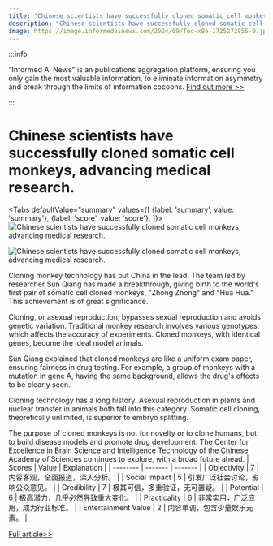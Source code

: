 ```yaml
---
title: "Chinese scientists have successfully cloned somatic cell monkeys, advancing medical research."
description: "Chinese scientists have successfully cloned somatic cell monkeys, advancing medical research."
image: https://image.informedainews.com/2024/09/Tec-x8e-1725272855-0.jpg
---
```



:::info

"Informed AI News" is an publications aggregation platform, ensuring you only gain the most valuable information, to eliminate information asymmetry and break through the limits of information cocoons.  [Find out more >>](/)

:::

# Chinese scientists have successfully cloned somatic cell monkeys, advancing medical research.


<Tabs
	defaultValue="summary"
	values={[
	{label: 'summary', value: 'summary'},
	{label: 'score', value: 'score'},
]}>
<TabItem value="summary">
<img
  src="https://image.informedainews.com/2024/09/Tec-x8e-1725272855-0.jpg"
  alt="Chinese scientists have successfully cloned somatic cell monkeys, advancing medical research."
/>

<img
  src="https://image.informedainews.com/2024/09/Tec-8f9-1725272855-1.jpg"
  alt="Chinese scientists have successfully cloned somatic cell monkeys, advancing medical research."
/>



Cloning monkey technology has put China in the lead. The team led by researcher Sun Qiang has made a breakthrough, giving birth to the world's first pair of somatic cell cloned monkeys, "Zhong Zhong" and "Hua Hua." This achievement is of great significance.

Cloning, or asexual reproduction, bypasses sexual reproduction and avoids genetic variation. Traditional monkey research involves various genotypes, which affects the accuracy of experiments. Cloned monkeys, with identical genes, become the ideal model animals.

Sun Qiang explained that cloned monkeys are like a uniform exam paper, ensuring fairness in drug testing. For example, a group of monkeys with a mutation in gene A, having the same background, allows the drug's effects to be clearly seen.

Cloning technology has a long history. Asexual reproduction in plants and nuclear transfer in animals both fall into this category. Somatic cell cloning, theoretically unlimited, is superior to embryo splitting.

The purpose of cloned monkeys is not for novelty or to clone humans, but to build disease models and promote drug development. The Center for Excellence in Brain Science and Intelligence Technology of the Chinese Academy of Sciences continues to explore, with a broad future ahead.
</TabItem>
<TabItem value="score">
	| Scores     | Value   | Explanation |
	| -------- | ------- | ------- |
	| Objectivity  | 7    | 内容客观，全面报道，深入分析。    |
	| Social Impact | 5     | 引发广泛社会讨论，影响公众意见。    |
	| Credibility    | 7    | 极其可信，多重验证，无可置疑。    |
	| Potential    | 6    | 极高潜力，几乎必然导致重大变化。    |
	| Practicality    | 6    | 非常实用，广泛应用，成为行业标准。    |
	| Entertainment Value    | 2    | 内容单调，包含少量娱乐元素。    |
</TabItem>
</Tabs>

[Full article>>](https://www.thepaper.cn/newsDetail_forward_28579893)
